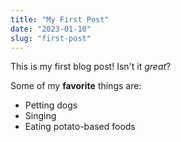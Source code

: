 ```yaml
---
title: "My First Post"
date: "2023-01-10"
slug: "first-post"
---
```


This is my first blog post! Isn't it *great*?

Some of my **favorite** things are:

* Petting dogs
* Singing
* Eating potato-based foods

